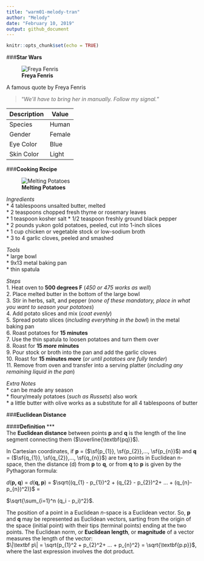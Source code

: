 ```yaml
---
title: "warm01-melody-tran"
author: "Melody"
date: "February 10, 2019"
output: github_document
---
```


```r
knitr::opts_chunk$set(echo = TRUE)
```
###**Star Wars**

![**Freya Fenris**](https://vignette.wikia.nocookie.net/starwars/images/4/43/SWResistance-FreyaFenris.jpg/revision/latest?cb=20180914204850)

A famous quote by Freya Fenris

> "_We'll have to bring her in manually. Follow my signal._"

|Description |Value |
|-------|------|
|Species |Human |
|Gender |Female |
|Eye Color |Blue |
|Skin Color |Light |

###**Cooking Recipe**

![**Melting Potatoes**](https://farm1.staticflickr.com/812/27201919058_534eb7d0b7_z.jpg)

_Ingredients_  
* 4 tablespoons unsalted butter, melted  
* 2 teaspoons chopped fresh thyme or rosemary leaves  
* 1 teaspoon kosher salt
* 1/2 teaspoon freshly ground black pepper  
* 2 pounds yukon gold potatoes, peeled, cut into 1-inch slices  
* 1 cup chicken or vegetable stock or low-sodium broth  
* 3 to 4 garlic cloves, peeled and smashed

_Tools_  
* large bowl  
* 9x13 metal baking pan  
* thin spatula

_Steps_  
1. Heat oven to **500 degrees F** (_450 or 475 works as well_)  
2. Place melted butter in the bottom of the large bowl  
3. Stir in herbs, salt, and pepper (_none of these mandatory, place in what you want to season your potatoes_)  
4. Add potato slices and mix (_coat evenly_)  
5. Spread potato slices (_including everything in the bowl_) in the metal baking pan  
6. Roast potatoes for **15 minutes**  
7. Use the thin spatula to loosen potatoes and turn them over  
8. Roast for **15 _more_ minutes**  
9. Pour stock or broth into the pan and add the garlic cloves  
10. Roast for **15 minutes _more_** (_or until potatoes are fully tender_)  
11. Remove from oven and transfer into a serving platter (_including any remaining liquid in the pan_)  

_Extra Notes_  
* can be made any season  
* floury/mealy potatoes (_such as Russets_) also work  
* a little butter with olive works as a substitute for all 4 tablespoons of butter  

###**Euclidean Distance**  

####**Definition**
***  
The **Euclidean distance** between points **p** and **q** is the length of the line segment connecting them ($\overline{\textbf{pq}}$).

In Cartesian coordinates, if **p** =  ($\sf{p_{1}}, \sf{p_{2}},..., \sf{p_{n}}$) and **q** = ($\sf{q_{1}}, \sf{q_{2}},..., \sf{q_{n}}$) are two points in Euclidean n-space, then the distance (d) from **p** to **q**, or from **q** to **p** is given by the Pythagoran formula:

$\mathit{d}$$(\textbf{p, q})$ = $\mathit{d}$$(\textbf{q, p})$ =
$\sqrt{(q_{1} - p_{1})^2 + (q_{2} - p_{2})^2+ ... + (q_{n}-p_{n})^2)}$ =

$\sqrt{\sum_{i=1}^n  (q_i - p_i)^2}$.

The position of a point in a Euclidean _n_-space is a Euclidean vector. So, **p** and **q** may be represented as Euclidean vectors, sarting from the origin of the space (initial point) with their tips (terminal points) ending at the two points. The Euclidean norm, or **Euclidean length**, or **magnitude** of a vector measures the length of the vector:<br>
$\|\textbf p\| = \sqrt{p_{1}^2 + p_{2}^2+ ... + p_{n}^2} = \sqrt{\textbf{p.p}}$, <br>
where the last expression involves the dot product.



